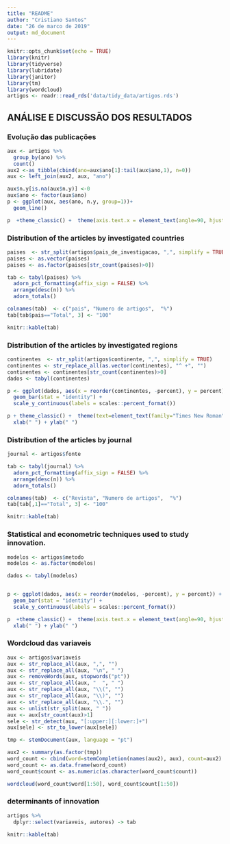```yaml
---
title: "README"
author: "Cristiano Santos"
date: "26 de marco de 2019"
output: md_document
---
```



```r
knitr::opts_chunk$set(echo = TRUE)
library(knitr)
library(tidyverse)
library(lubridate)
library(janitor)
library(tm)
library(wordcloud)
artigos <- readr::read_rds('data/tidy_data/artigos.rds')
```

## ANÁLISE E DISCUSSÃO DOS RESULTADOS



### Evolução das publicações 

```r

aux <- artigos %>%
  group_by(ano) %>%
  count()
aux2 <-as_tibble(cbind(ano=aux$ano[1]:tail(aux$ano,1), n=0))
aux <- left_join(aux2, aux, "ano")

aux$n.y[is.na(aux$n.y)] <-0
aux$ano <- factor(aux$ano)
p <- ggplot(aux, aes(ano, n.y, group=1))+
  geom_line() 

p  +theme_classic() +  theme(axis.text.x = element_text(angle=90, hjust=1), text=element_text(family="Times New Roman", size=11)) + xlab("ano") + ylab("número de artigos") 
```

### Distribution of the articles by investigated countries

```r

paises  <- str_split(artigos$pais_de_investigacao, ",", simplify = TRUE)
paises <- as.vector(paises)
paises <- as.factor(paises[str_count(paises)>0])

tab <- tabyl(paises) %>%
  adorn_pct_formatting(affix_sign = FALSE) %>%
  arrange(desc(n)) %>%
  adorn_totals()

colnames(tab)  <- c("pais", "Numero de artigos",  "%")
tab[tab$pais=="Total", 3] <- "100"

knitr::kable(tab)
```

### Distribution of the articles by investigated regions

```r

continentes  <- str_split(artigos$continente, ",", simplify = TRUE)
continentes <- str_replace_all(as.vector(continentes), "^ +", "")
continentes <- continentes[str_count(continentes)>0]
dados <- tabyl(continentes)

p <- ggplot(dados, aes(x = reorder(continentes, -percent), y = percent)) +
  geom_bar(stat = "identity") +
  scale_y_continuous(labels = scales::percent_format())

p + theme_classic() +  theme(text=element_text(family="Times New Roman", size=11), axis.text = element_text(family="Times New Roman", size=11))  + 
  xlab(" ") + ylab(" ") 
```


### Distribution of the articles by journal

```r

journal <- artigos$fonte

tab <- tabyl(journal) %>%
  adorn_pct_formatting(affix_sign = FALSE) %>%
  arrange(desc(n)) %>%
  adorn_totals()

colnames(tab)  <- c("Revista", "Numero de artigos",  "%")
tab[tab[,1]=="Total", 3] <- "100"

knitr::kable(tab)
```




### Statistical and econometric techniques used to study innovation.

```r
modelos <- artigos$metodo
modelos <- as.factor(modelos)

dados <- tabyl(modelos)


p <- ggplot(dados, aes(x = reorder(modelos, -percent), y = percent)) +
  geom_bar(stat = "identity") +
  scale_y_continuous(labels = scales::percent_format())

p  +theme_classic() +  theme(axis.text.x = element_text(angle=90, hjust=1), text=element_text(family="Times New Roman", size=11), axis.text = element_text(family="Times New Roman", size=11))  + 
  xlab(" ") + ylab(" ") 

```

### Wordcloud das variaveis

```r

aux <- artigos$variaveis 
aux <- str_replace_all(aux, ",", "")
aux <- str_replace_all(aux, "\n", " ")
aux <- removeWords(aux, stopwords("pt"))
aux <- str_replace_all(aux, "  ", " ")
aux <- str_replace_all(aux, "\\(", "")
aux <- str_replace_all(aux, "\\)", "")
aux <- str_replace_all(aux, "\\.", "")
aux <- unlist(str_split(aux, " "))
aux <- aux[str_count(aux)>1]
sele <- str_detect(aux, "[:upper:][:lower:]+")
aux[sele] <- str_to_lower(aux[sele])

tmp <- stemDocument(aux, language = "pt")

aux2 <- summary(as.factor(tmp))
word_count <- cbind(word=stemCompletion(names(aux2), aux), count=aux2)
word_count <- as.data.frame(word_count)
word_count$count <- as.numeric(as.character(word_count$count))

wordcloud(word_count$word[1:50], word_count$count[1:50])

```
### determinants of innovation

```r
artigos %>%
  dplyr::select(variaveis, autores) -> tab

knitr::kable(tab)

```
